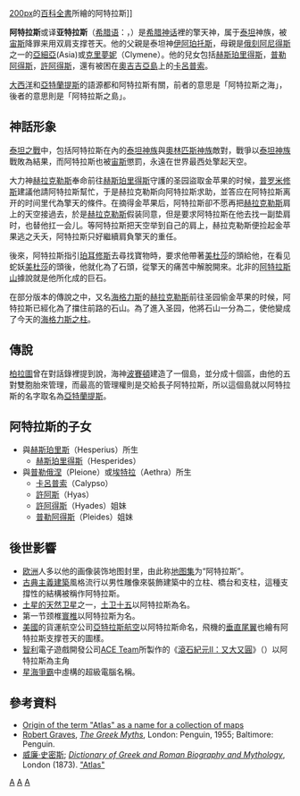 
{{NoteTA
|G1 = Movie
|G2 = Games
|1 = zh-cn:克呂墨涅; zh-tw:克里夢妮;
}}
[[图像:Titanen_Atlas,_Nordisk_familjebok.png|200px]]的[[百科全書|百科全書]]''{{lang|sv|Nordisk familjebok}}''所繪的阿特拉斯]]
{{Infobox deity
| type             = Greek
| name             = 阿特拉斯
| image            = MAN Atlante fronte 1040572.JPG
| caption         = 
| alt              = 
| god_of           = 耐力、力量和天文之[[泰坦神|泰坦神]]
| abode    =  [[盖亚|盖亚]]（大地）的西边角落
| symbol           = 
| consort          =  {{plainlist|
*[[普勒俄涅|普勒俄涅]]
*赫斯珀里斯
}}
| parents          = {{plainlist|
*[[伊阿珀托斯|伊阿珀托斯]]（父亲）
*[[亞細亞|亞細亞]] 或 [[克里夢妮|克里夢妮]]（母亲）
}}
| siblings         = {{plainlist|
*[[普罗米修斯|普罗米修斯]]
*[[厄庇墨透斯|厄庇墨透斯]]
*[[墨诺提俄斯|墨诺提俄斯]]
*安科阿勒
}}
| children         =  {{plainlist|
*[[赫斯珀里得斯|赫斯珀里得斯]]
*[[许阿得斯|许阿得斯]]
*[[普勒阿得斯|普勒阿得斯]]
*許阿斯
*[[卡吕普索|卡吕普索]]
*[[狄俄涅|狄俄涅]]
*梅拉
}}
| mount            = 
| Roman_equivalent = 阿特拉斯
}}

'''阿特拉斯'''或译'''亚特拉斯'''（[[希腊语|希腊语]]：{{lang|el|Άτλας}}，{{lang-en|Atlas}}）是[[希腊神话|希腊神话]]裡的擎天神，属于[[泰坦|泰坦]]神族，被[[宙斯|宙斯]]降罪来用双肩支撑苍天。他的父親是泰坦神[[伊阿珀托斯|伊阿珀托斯]]，母親是[[俄刻阿尼得斯|俄刻阿尼得斯]]之一的[[亞細亞|亞細亞]](Asia)或[[克里夢妮|克里夢妮]]（Clymene）。他的兒女包括[[赫斯珀里得斯|赫斯珀里得斯]]，[[普勒阿得斯|普勒阿得斯]]，[[許阿得斯|許阿得斯]]，還有被困在[[奧吉吉亞島|奧吉吉亞島]]上的[[卡呂普索|卡呂普索]]。

[[大西洋|大西洋]]和[[亞特蘭提斯|亞特蘭提斯]]的語源都和阿特拉斯有關，前者的意思是「阿特拉斯之海」，後者的意思則是「阿特拉斯之島」。

==神話形象==

[[泰坦之戰|泰坦之戰]]中，包括阿特拉斯在內的[[泰坦神族|泰坦神族]]與[[奧林匹斯神族|奧林匹斯神族]]敵對，戰爭以[[泰坦神族|泰坦神族]]戰敗為結果，而阿特拉斯也被[[宙斯|宙斯]]懲罰，永遠在世界最西处擎起天空。

大力神[[赫拉克勒斯|赫拉克勒斯]]奉命前往[[赫斯珀里得斯|赫斯珀里得斯]]守護的圣园盜取金苹果的时候，[[普罗米修斯|普罗米修斯]]建議他請阿特拉斯幫忙，于是赫拉克勒斯向阿特拉斯求助，並答应在阿特拉斯离开的时间里代為擎天的條件。在摘得金苹果后，阿特拉斯卻不愿再把[[赫拉克勒斯|赫拉克勒斯]]肩上的天空接過去，於是[[赫拉克勒斯|赫拉克勒斯]]假装同意，但是要求阿特拉斯在他去找一副垫肩时，也替他扛一会儿。等阿特拉斯把天空举到自己的肩上，赫拉克勒斯便捡起金苹果逃之夭夭，阿特拉斯只好繼續肩負擎天的重任。

後來，阿特拉斯指引[[珀耳修斯|珀耳修斯]]去尋找寶物時，要求他帶著[[美杜莎|美杜莎]]的頭給他，在看见蛇妖[[美杜莎|美杜莎]]的頭後，他就化為了石頭，從擎天的痛苦中解脫開來。北非的[[阿特拉斯山|阿特拉斯山]]據說就是他所化成的巨石。

在部分版本的傳說之中，又名[[海格力斯|海格力斯]]的[[赫拉克勒斯|赫拉克勒斯]]前往圣园偷金苹果的时候，阿特拉斯已經化為了擋住前路的石山。為了進入圣园，他將石山一分為二，使他變成了今天的[[海格力斯之柱|海格力斯之柱]]。

==傳說==
[[柏拉圖|柏拉圖]]曾在對話錄裡提到說，海神[[波賽頓|波賽頓]]建造了一個島，並分成十個區，由他的五對雙胞胎來管理，而最高的管理權則是交給長子阿特拉斯，所以這個島就以阿特拉斯的名字取名為[[亞特蘭提斯|亞特蘭提斯]]。

== 阿特拉斯的子女 ==
* 與[[赫斯珀里斯|赫斯珀里斯]]（Hesperius）所生
** [[赫斯珀里得斯|赫斯珀里得斯]]（Hesperides）
* 與[[普勒俄涅|普勒俄涅]]（Pleione）或[[埃特拉|埃特拉]]（Aethra）所生
** [[卡呂普索|卡呂普索]]（Calypso）
** [[許阿斯|許阿斯]]（Hyas）
** [[許阿得斯|許阿得斯]]（Hyades）姐妹
** [[普勒阿得斯|普勒阿得斯]]（Pleides）姐妹

== 後世影響 ==
*[[欧洲|欧洲]]人多以他的画像装饰地图封里，由此称[[地图集|地图集]]为“阿特拉斯”。
*[[古典主義建築|古典主義建築]]風格流行以男性雕像來裝飾建築中的立柱、橋台和支柱，這種支撐性的結構被稱作阿特拉斯。
*[[土星的天然卫星|土星的天然卫星]]之一，[[土卫十五|土卫十五]]以阿特拉斯為名。
*第一节颈椎[[寰椎|寰椎]]以阿特拉斯为名。
*[[美國|美國]]的貨運航空公司[[亞特拉斯航空|亞特拉斯航空]]以阿特拉斯命名，飛機的[[垂直尾翼|垂直尾翼]]也繪有阿特拉斯支撑苍天的圖樣。
*[[智利|智利]]電子遊戲開發公司[[ACE_Team|ACE Team]]所製作的《[[滾石紀元II：又大又圓|滾石紀元II：又大又圓]]》（{{lang|en|''Rock of Ages II : Bigger & Boulder''}}）以阿特拉斯為主角
*[[星海爭霸|星海爭霸]]中虛構的超級電腦名稱。

==參考資料==
*[http://www.mapforum.com/01/atlas.htm Origin of the term "Atlas" as a name for a collection of maps] {{Wayback|url=http://www.mapforum.com/01/atlas.htm |date=20200726110819 }}
*[[Robert_Graves|Robert Graves]], ''[[The_Greek_Myths|The Greek Myths]]'', London: Penguin, 1955; Baltimore: Penguin. {{ISBN|0-14-001026-2}}
*[[威廉·史密斯_(辞书编纂家)|威廉·史密斯]]; ''[[Dictionary_of_Greek_and_Roman_Biography_and_Mythology|Dictionary of Greek and Roman Biography and Mythology]]'', London (1873). [http://www.perseus.tufts.edu/hopper/text?doc=Perseus%3Atext%3A1999.04.0104%3Aalphabetic+letter%3DA%3Aentry+group%3D53%3Aentry%3Datlas-bio-1 "Atlas" ] {{Wayback|url=http://www.perseus.tufts.edu/hopper/text?doc=Perseus%3Atext%3A1999.04.0104%3Aalphabetic+letter%3DA%3Aentry+group%3D53%3Aentry%3Datlas-bio-1 |date=20160618224645 }}

{{泰坦}}
{{希臘神話諸神}}
{{希臘宗教}}
{{權威控制}}

[[分類:提坦|A]]
[[分類:希臘神祇|A]]
[[分類:巨人|A]]